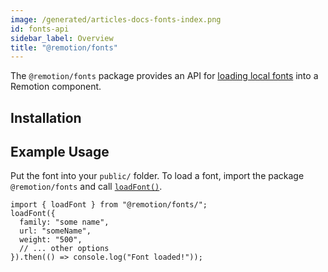 ```yaml
---
image: /generated/articles-docs-fonts-index.png
id: fonts-api
sidebar_label: Overview
title: "@remotion/fonts"
---
```



The `@remotion/fonts` package provides an API for [loading local fonts](/docs/fonts) into a Remotion component.

## Installation

<Installation pkg="@remotion/fonts" />

## Example Usage

Put the font into your `public/` folder.
To load a font, import the package `@remotion/fonts` and call [`loadFont()`](/docs/fonts/load-font).

```tsx twoslash
import { loadFont } from "@remotion/fonts/";
loadFont({
  family: "some name",
  url: "someName",
  weight: "500",
  // ... other options
}).then(() => console.log("Font loaded!"));
```
